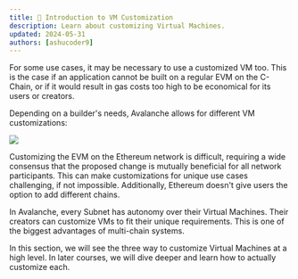 ```yaml
---
title: 📕 Introduction to VM Customization
description: Learn about customizing Virtual Machines.
updated: 2024-05-31
authors: [ashucoder9]
---
```


For some use cases, it may be necessary to use a customized VM too. This is the case if an application cannot be built on a regular EVM on the C-Chain, or if it would result in gas costs too high to be economical for its users or creators.

Depending on a builder's needs, Avalanche allows for different VM customizations:

![](/course/avalanche-fundamentals/32.png)

Customizing the EVM on the Ethereum network is difficult, requiring a wide consensus that the proposed change is mutually beneficial for all network participants. This can make customizations for unique use cases challenging, if not impossible. Additionally, Ethereum doesn't give users the option to add different chains. 

In Avalanche, every Subnet has autonomy over their Virtual Machines. Their creators can customize VMs to fit their unique requirements. This is one of the biggest advantages of multi-chain systems. 

In this section, we will see the three way to customize Virtual Machines at a high level. In later courses, we will dive deeper and learn how to actually customize each. 